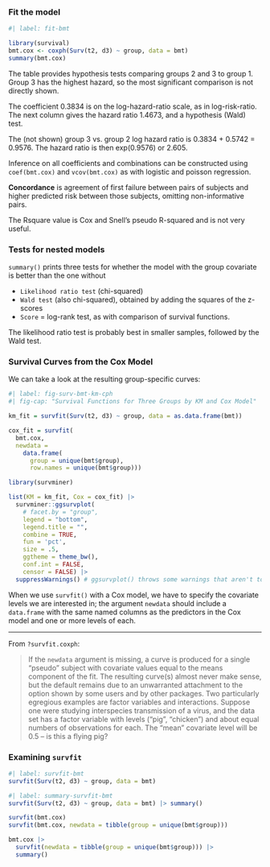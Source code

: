 
### Fit the model

```r
#| label: fit-bmt

library(survival)
bmt.cox <- coxph(Surv(t2, d3) ~ group, data = bmt)
summary(bmt.cox)
```

The table provides hypothesis tests comparing groups 2 and 3 to group 1.
Group 3 has the highest hazard, so the most significant comparison is
not directly shown.

The coefficient 0.3834 is on the log-hazard-ratio scale, as in
log-risk-ratio. The next column gives the hazard ratio 1.4673, and a
hypothesis (Wald) test.

The (not shown) group 3 vs. group 2 log hazard ratio is 0.3834 + 0.5742
= 0.9576. The hazard ratio is then exp(0.9576) or 2.605.

Inference on all coefficients and combinations can be constructed using
`coef(bmt.cox)` and `vcov(bmt.cox)` as with logistic and poisson
regression.

**Concordance** is agreement of first failure between pairs of subjects
and higher predicted risk between those subjects, omitting
non-informative pairs.

The Rsquare value is Cox and Snell's pseudo R-squared and is not very
useful.

### Tests for nested models

`summary()` prints three tests for whether the model with the group
covariate is better than the one without

-   `Likelihood ratio test` (chi-squared)
-   `Wald test` (also chi-squared), obtained by adding the squares of the z-scores
-   `Score` = log-rank test, as with comparison of survival functions.

The likelihood ratio test is probably best in smaller samples, followed
by the Wald test.

### Survival Curves from the Cox Model

We can take a look at the resulting group-specific curves:

```r
#| label: fig-surv-bmt-km-cph
#| fig-cap: "Survival Functions for Three Groups by KM and Cox Model"

km_fit = survfit(Surv(t2, d3) ~ group, data = as.data.frame(bmt))

cox_fit = survfit(
  bmt.cox,
  newdata =
    data.frame(
      group = unique(bmt$group),
      row.names = unique(bmt$group)))

library(survminer)

list(KM = km_fit, Cox = cox_fit) |>
  survminer::ggsurvplot(
    # facet.by = "group",
    legend = "bottom",
    legend.title = "",
    combine = TRUE,
    fun = 'pct',
    size = .5,
    ggtheme = theme_bw(),
    conf.int = FALSE,
    censor = FALSE) |>
  suppressWarnings() # ggsurvplot() throws some warnings that aren't too worrying
```

When we use `survfit()` with a Cox model, we have to specify the covariate levels we are interested in; the argument `newdata` should include a `data.frame` with the same named columns as the predictors in the Cox model and one or more levels of each.

---

From `?survfit.coxph`:

> If the `newdata` argument is missing, a curve is produced for a
> single "pseudo" subject with covariate values equal to the means component of the fit.
> The resulting curve(s) almost never make sense,
> but the default remains due to an unwarranted attachment to the option shown by some users and by other packages.
> Two particularly egregious examples are factor variables and interactions.
> Suppose one were studying interspecies transmission of a virus, and the data set has a factor variable with levels ("pig", "chicken") and about equal numbers of observations for each.
> The "mean" covariate level will be 0.5 -- is this a flying pig?

### Examining `survfit`

```r
#| label: survfit-bmt
survfit(Surv(t2, d3) ~ group, data = bmt)
```

```r
#| label: summary-survfit-bmt
survfit(Surv(t2, d3) ~ group, data = bmt) |> summary()
```

```r
survfit(bmt.cox)
survfit(bmt.cox, newdata = tibble(group = unique(bmt$group)))
```

```r
bmt.cox |>
  survfit(newdata = tibble(group = unique(bmt$group))) |>
  summary()
```
